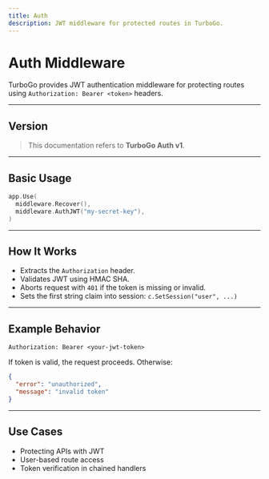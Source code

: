 ```yaml
---
title: Auth
description: JWT middleware for protected routes in TurboGo.
---
```


#  Auth Middleware

TurboGo provides JWT authentication middleware for protecting routes using `Authorization: Bearer <token>` headers.

---

## Version

> This documentation refers to **TurboGo Auth v1**.

---

##  Basic Usage

```go
app.Use(
  middleware.Recover(),
  middleware.AuthJWT("my-secret-key"),
)
```

---

##  How It Works

- Extracts the `Authorization` header.
- Validates JWT using HMAC SHA.
- Aborts request with `401` if the token is missing or invalid.
- Sets the first string claim into session: `c.SetSession("user", ...)`

---

##  Example Behavior

```http
Authorization: Bearer <your-jwt-token>
```

If token is valid, the request proceeds. Otherwise:

```json
{
  "error": "unauthorized",
  "message": "invalid token"
}
```

---

## Use Cases

- Protecting APIs with JWT
- User-based route access
- Token verification in chained handlers

